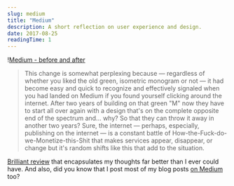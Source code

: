 ```yaml
---
slug: medium
title: "Medium"
description: A short reflection on user experience and design.
date: 2017-08-25
readingTime: 1
---
```


!<a href="/images/articles/medium_2017_monogram_before_after.png">Medium - before and after</a>

>This change is somewhat perplexing because — regardless of whether you liked the old green, isometric monogram or not — it had become easy and quick to recognize and effectively signaled when you had landed on Medium if you found yourself clicking around the internet. After two years of building on that green "M" now they have to start all over again with a design that's on the complete opposite end of the spectrum and... why? So that they can throw it away in another two years? Sure, the internet — perhaps, especially, publishing on the internet — is a constant battle of How-the-Fuck-do-we-Monetize-this-Shit that makes services appear, disappear, or change but it's random shifts like this that add to the situation.

<a href="http://www.underconsideration.com/brandnew/archives/new_logo_for_medium_done_in_house.php">Brilliant review</a> that encapsulates my thoughts far better than I ever could have. And also, did you know that I post most of my blog posts <a href="https://medium.com/@antonsten">on Medium</a> too?